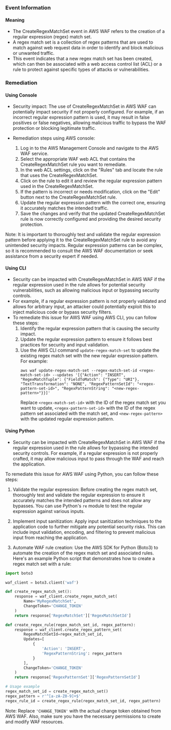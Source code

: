 
### Event Information

#### Meaning

- The CreateRegexMatchSet event in AWS WAF refers to the creation of a regular expression (regex) match set. 
- A regex match set is a collection of regex patterns that are used to match against web request data in order to identify and block malicious or unwanted traffic. 
- This event indicates that a new regex match set has been created, which can then be associated with a web access control list (ACL) or a rule to protect against specific types of attacks or vulnerabilities.

### Remediation

#### Using Console

- Security impact: The use of CreateRegexMatchSet in AWS WAF can potentially impact security if not properly configured. For example, if an incorrect regular expression pattern is used, it may result in false positives or false negatives, allowing malicious traffic to bypass the WAF protection or blocking legitimate traffic.

- Remediation steps using AWS console:
  1. Log in to the AWS Management Console and navigate to the AWS WAF service.
  2. Select the appropriate WAF web ACL that contains the CreateRegexMatchSet rule you want to remediate.
  3. In the web ACL settings, click on the "Rules" tab and locate the rule that uses the CreateRegexMatchSet.
  4. Click on the rule to edit it and review the regular expression pattern used in the CreateRegexMatchSet.
  5. If the pattern is incorrect or needs modification, click on the "Edit" button next to the CreateRegexMatchSet rule.
  6. Update the regular expression pattern with the correct one, ensuring it accurately matches the intended traffic.
  7. Save the changes and verify that the updated CreateRegexMatchSet rule is now correctly configured and providing the desired security protection.

Note: It is important to thoroughly test and validate the regular expression pattern before applying it to the CreateRegexMatchSet rule to avoid any unintended security impacts. Regular expression patterns can be complex, so it is recommended to consult the AWS WAF documentation or seek assistance from a security expert if needed.

#### Using CLI

- Security can be impacted with CreateRegexMatchSet in AWS WAF if the regular expression used in the rule allows for potential security vulnerabilities, such as allowing malicious input or bypassing security controls.
- For example, if a regular expression pattern is not properly validated and allows for arbitrary input, an attacker could potentially exploit this to inject malicious code or bypass security filters.
- To remediate this issue for AWS WAF using AWS CLI, you can follow these steps:
  1. Identify the regular expression pattern that is causing the security impact.
  2. Update the regular expression pattern to ensure it follows best practices for security and input validation.
  3. Use the AWS CLI command `update-regex-match-set` to update the existing regex match set with the new regular expression pattern. For example:
     ```
     aws waf update-regex-match-set --regex-match-set-id <regex-match-set-id> --updates '[{"Action": "INSERT", "RegexMatchTuple": {"FieldToMatch": {"Type": "URI"}, "TextTransformation": "NONE", "RegexPatternSetId": "<regex-pattern-set-id>", "RegexPatternString": "<new-regex-pattern>"}}]'
     ```
     Replace `<regex-match-set-id>` with the ID of the regex match set you want to update, `<regex-pattern-set-id>` with the ID of the regex pattern set associated with the match set, and `<new-regex-pattern>` with the updated regular expression pattern.

#### Using Python

- Security can be impacted with CreateRegexMatchSet in AWS WAF if the regular expression used in the rule allows for bypassing the intended security controls. For example, if a regular expression is not properly crafted, it may allow malicious input to pass through the WAF and reach the application.

To remediate this issue for AWS WAF using Python, you can follow these steps:

1. Validate the regular expression: Before creating the regex match set, thoroughly test and validate the regular expression to ensure it accurately matches the intended patterns and does not allow any bypasses. You can use Python's `re` module to test the regular expression against various inputs.

2. Implement input sanitization: Apply input sanitization techniques to the application code to further mitigate any potential security risks. This can include input validation, encoding, and filtering to prevent malicious input from reaching the application.

3. Automate WAF rule creation: Use the AWS SDK for Python (Boto3) to automate the creation of the regex match set and associated rules. Here's an example Python script that demonstrates how to create a regex match set with a rule:

```python
import boto3

waf_client = boto3.client('waf')

def create_regex_match_set():
    response = waf_client.create_regex_match_set(
        Name='MyRegexMatchSet',
        ChangeToken='CHANGE_TOKEN'
    )
    return response['RegexMatchSet']['RegexMatchSetId']

def create_regex_rule(regex_match_set_id, regex_pattern):
    response = waf_client.create_regex_pattern_set(
        RegexMatchSetId=regex_match_set_id,
        Updates=[
            {
                'Action': 'INSERT',
                'RegexPatternString': regex_pattern
            }
        ],
        ChangeToken='CHANGE_TOKEN'
    )
    return response['RegexPatternSet']['RegexPatternSetId']

# Usage example
regex_match_set_id = create_regex_match_set()
regex_pattern = r'^[a-zA-Z0-9]+$'
regex_rule_id = create_regex_rule(regex_match_set_id, regex_pattern)
```

Note: Replace `'CHANGE_TOKEN'` with the actual change token obtained from AWS WAF. Also, make sure you have the necessary permissions to create and modify WAF resources.

